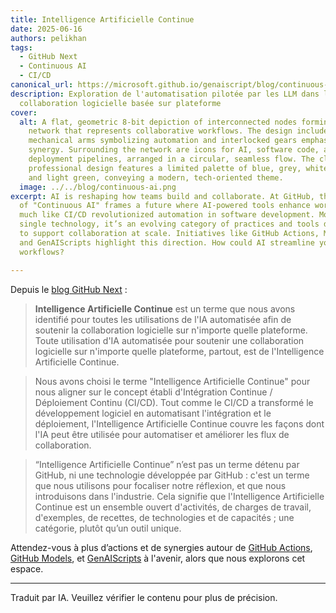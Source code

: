 ```yaml
---
title: Intelligence Artificielle Continue
date: 2025-06-16
authors: pelikhan
tags:
  - GitHub Next
  - Continuous AI
  - CI/CD
canonical_url: https://microsoft.github.io/genaiscript/blog/continuous-ai
description: Exploration de l'automatisation pilotée par les LLM dans la
  collaboration logicielle basée sur plateforme
cover:
  alt: A flat, geometric 8-bit depiction of interconnected nodes forming a visual
    network that represents collaborative workflows. The design includes
    mechanical arms symbolizing automation and interlocked gears emphasizing
    synergy. Surrounding the network are icons for AI, software code, and
    deployment pipelines, arranged in a circular, seamless flow. The clean,
    professional design features a limited palette of blue, grey, white, yellow,
    and light green, conveying a modern, tech-oriented theme.
  image: ../../blog/continuous-ai.png
excerpt: AI is reshaping how teams build and collaborate. At GitHub, the concept
  of "Continuous AI" frames a future where AI-powered tools enhance workflows,
  much like CI/CD revolutionized automation in software development. More than a
  single technology, it’s an evolving category of practices and tools designed
  to support collaboration at scale. Initiatives like GitHub Actions, Models,
  and GenAIScripts highlight this direction. How could AI streamline your
  workflows?

---
```



<BlogNarration />

Depuis le [blog GitHub Next](https://githubnext.com/projects/continuous-ai/) :

> **Intelligence Artificielle Continue** est un terme que nous avons identifié pour toutes les utilisations de l'IA automatisée afin de soutenir la collaboration logicielle sur n'importe quelle plateforme. Toute utilisation d'IA automatisée pour soutenir une collaboration logicielle sur n'importe quelle plateforme, partout, est de l'Intelligence Artificielle Continue.

> Nous avons choisi le terme "Intelligence Artificielle Continue" pour nous aligner sur le concept établi d'Intégration Continue / Déploiement Continu (CI/CD). Tout comme le CI/CD a transformé le développement logiciel en automatisant l'intégration et le déploiement, l'Intelligence Artificielle Continue couvre les façons dont l'IA peut être utilisée pour automatiser et améliorer les flux de collaboration.

> “Intelligence Artificielle Continue” n’est pas un terme détenu par GitHub, ni une technologie développée par GitHub : c'est un terme que nous utilisons pour focaliser notre réflexion, et que nous introduisons dans l'industrie. Cela signifie que l'Intelligence Artificielle Continue est un ensemble ouvert d'activités, de charges de travail, d'exemples, de recettes, de technologies et de capacités ; une catégorie, plutôt qu’un outil unique.

Attendez-vous à plus d’actions et de synergies autour de [GitHub Actions](https://github.com/features/actions), [GitHub Models](https://github.com/features/models), et [GenAIScripts](https://github.com/features/ai/genaiscripts) à l'avenir, alors que nous explorons cet espace.

<hr />

Traduit par IA. Veuillez vérifier le contenu pour plus de précision.
